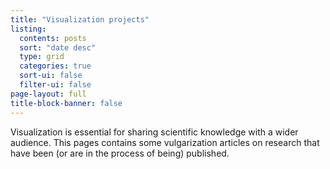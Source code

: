 ```yaml
---
title: "Visualization projects"
listing:
  contents: posts
  sort: "date desc"
  type: grid
  categories: true
  sort-ui: false
  filter-ui: false
page-layout: full
title-block-banner: false
---
```


Visualization is essential for sharing scientific knowledge with a wider audience. This pages contains some vulgarization articles on research that have been (or are in the process of being) published.
